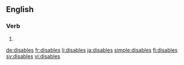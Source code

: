 ==English==

===Verb===
{{head|en|verb form}}

# {{en-third-person singular of|disable}}

[[de:disables]]
[[fr:disables]]
[[li:disables]]
[[ja:disables]]
[[simple:disables]]
[[fi:disables]]
[[sv:disables]]
[[vi:disables]]